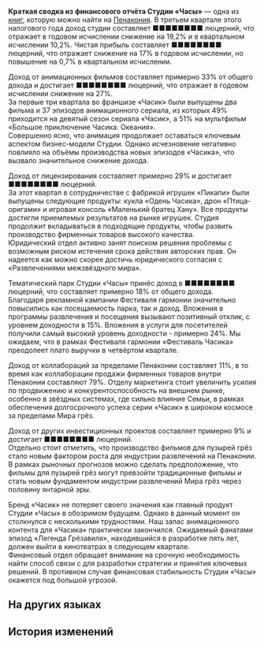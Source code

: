 {{Книга Инфобокс
|id           = 321
|Название     = Краткая сводка из финансового отчёта Студии «Часы»
|Изображение  = Item Penacony Readable 1.png
|Мир          = Пенакония
|Томов        = 1
|Автор        = <!--нужно добавить-->
|Описание     = Финансовый отчёт Студии «Часы» за третий квартал. В нём подробно отражены доходы студии от разных видов деятельности и намечены предварительные цели для дальнейшего роста.
|Том1         = {{tx}}
|Источник1    = {{tx|Отсутствует источник}}
|Персонажи    = 
|Фракции      = 
}}
'''Краткая сводка из финансового отчёта Студии «Часы»''' — одна из [[Книги|книг]], которую можно найти на [[Пенакония]].
<!--
==Получение==
<gallery>
Книга НАЗВАНИЕ.png|НАЗВАНИЕ
Локация НАЗВАНИЕ.png|Расположение на карте. Ближайший пространственный якорь «[[НАЗВАНИЕ]]»
</gallery>
-->
В третьем квартале этого налогового года доход студии составляет ■■■■■■■■ люцерний, что отражает в годовом исчислении снижение на 19,2% и в квартальном исчислении 10,2%. Чистая прибыль составляет ■■■■■■■■ люцерний, что отражает снижение на 17% в годовом исчислении, но повышение на 0,7% в квартальном исчислении.

Доход от анимационных фильмов составляет примерно 33% от общего дохода и достигает ■■■■■■■■ люцерний, что отражает в годовом исчислении снижение на 27%.<br />
За первые три квартала во франшизе «Часик» были выпущены два фильма и 37 эпизодов анимационного сериала, из которых 49% приходится на девятый сезон сериала «Часик», а 51% на мультфильм «Большое приключение Часика: Океания».<br />
Совершенно ясно, что анимация продолжает оставаться ключевым аспектом бизнес-модели Студии. Однако исчезновение {{Rubi|председателя|Часовщик}} негативно повлияло на объёмы производства новых эпизодов «Часика», что вызвало значительное снижение дохода.

Доход от лицензирования составляет примерно 29% и достигает ■■■■■■■■ люцерний.<br />
За этот квартал в сотрудничестве с фабрикой игрушек «Пикапи» были выпущены следующие продукты: кукла «Одень Часика», дрон «Птица-оригами» и игровая консоль «Маленький братец Хану». Все продукты достигли приемлемых результатов на рынке игрушек. Студия продолжит вкладываться в подходящие продукты, чтобы развить производство фирменных товаров высокого качества.<br />
Юридический отдел активно занят поиском решения проблемы с возможным риском истечения срока действия авторских прав. Он надеется как можно скорее достичь юридического согласия с «Развлечениями межзвёздного мира».


Тематический парк Студии «Часы» принёс доход в ■■■■■■■■ люцерний, что составляет примерно 18% от общего дохода.<br />
Благодаря рекламной кампании Фестиваля гармонии значительно повысились как посещаемость парка, так и доход. Вложения в программы развлечения и посещения вызывают позитивный отклик, с уровнем доходности в 15%. Вложения в услуги для посетителей получили самый высокий уровень доходности - примерно 24%. Мы ожидаем, что в рамках Фестиваля гармонии «Фестиваль Часика» преодолеет плато выручки в четвёртом квартале.

Доход от коллабораций за пределами Пенаконии составляет 11%, в то время как коллаборации продажи фирменных товаров внутри Пенаконии составляют 79%. Отделу маркетинга стоит увеличить усилия по продвижению и конкурентоспособность на внешнем рынке, особенно в звёздных системах, где сильно влияние Семьи, в рамках обеспечения долгосрочного успеха серии «Часик» в широком космосе за пределами Мира грёз.

Доход от других инвестиционных проектов составляет примерно 9% и достигает ■■■■■■■■ люцерний.<br />
Отдельно стоит отметить, что производство фильмов для пузырей грёз стало новым фактором роста для индустрии развлечений на Пенаконии. В рамках рыночных прогнозов можно сделать предположение, что фильмы для пузырей грёз могут превзойти традиционные фильмы и стать новым фундаментом индустрии развлечений Мира грёз через половину янтарной эры.

Бренд «Часик» не потеряет своего значения как главный продукт Студии «Часы» в обозримом будущем. Однако в данный момент он столкнулся с несколькими трудностями. Наш запас анимационного контента для «Часика» практически закончился. Ожидаемый фанатами эпизод «Легенда Грёзавиля», находившийся в разработке пять лет, должен выйти в кинотеатрах в следующем квартале.<br />
Финансовый отдел обращает внимание на срочную необходимость найти способ связи с {{Rubi|председателем|Часовщик}} для разработки стратегии и принятия ключевых решений. В противном случае финансовая стабильность Студии «Часы» окажется под большой угрозой.

==На других языках==
{{На других языках
|en   = Summary of Clock Studios Financial Report
|zhs  = 克劳克影业财务报告摘要
|zht  = 克勞克影業財務報告摘要
|ja   = クラークフィルム決算短信
|ko   = 클락 스튜디오 재무 보고서 요약
|es   = Resumen del informe financiero de Estudios Reloj
|fr   = Résumé du rapport financier des Studios Chrono
|ru   = Краткая сводка из финансового отчёта Студии «Часы»
|th   = สรุปรายงานทางการเงินของ Clock Studios
|vi   = Tóm Tắt Báo Cáo Tài Chính Clock Studios
|de   = Zusammenfassung des Finanzberichts der Clock-Studios
|id   = Ringkasan Laporan Keuangan Clock Studios
|pt   = Resumo do Relatório Financeiro dos Estúdios Clock
}}

==История изменений==
{{История изменений|2.7}}